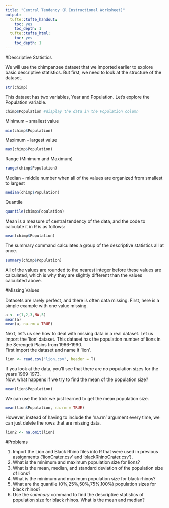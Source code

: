 ---
title: "Central Tendency (R Instructional Worksheet)"
output:
  tufte::tufte_handout:
    toc: yes
    toc_depth: 1
  tufte::tufte_html:
    toc: yes
    toc_depth: 1
---
#Descriptive Statistics

We will use the chimpanzee dataset that we imported earlier to explore basic descriptive statistics. But first, we need to look at the structure of the dataset.  

```{r}
str(chimp)
```

This dataset has two variables, Year and Population. Let's explore the Population variable.  

```{r}
chimp$Population #display the data in the Population column
```

Minimum – smallest value  
```{r}
min(chimp$Population)
```

Maximum – largest value
```{r}
max(chimp$Population)
```

Range (Minimum and Maximum)
```{r}
range(chimp$Population)
```

Median – middle number when all of the values are organized from smallest to largest
```{r}
median(chimp$Population)
```

Quantile
```{r}
quantile(chimp$Population)
```

Mean is a measure of central tendency of the data, and the code to calculate it in R is as follows:  
```{r}
mean(chimp$Population)
```

The summary command calculates a group of the descriptive statistics all at once.
```{r}
summary(chimp$Population)
```

All of the values are rounded to the nearest integer before these values are calculated, which is why they are slightly different than the values calculated above.


#Missing Values

Datasets are rarely perfect, and there is often data missing. First, here is a simple example with one value missing.

```{r}
a <- c(1,2,3,NA,5)
mean(a)
mean(a, na.rm = TRUE)
```

Next, let's us see how to deal with missing data in a real dataset. Let us import the 'lion' dataset. This dataset has the population number of lions in the Serengeti Plains from 1966-1990.  
First import the dataset and name it 'lion'.

```{r}
lion <- read.csv("lion.csv", header = T)
```

If you look at the data, you'll see that there are no population sizes for the years 1969-1973.  
Now, what happens if we try to find the mean of the population size?

```{r}
mean(lion$Population)
```

We can use the trick we just learned to get the mean population size.  

```{r}
mean(lion$Population, na.rm = TRUE)
```

However, instead of having to include the 'na.rm' argument every time, we can just delete the rows that are missing data.

```{r}
lion2 <- na.omit(lion)
```

\newpage

#Problems

1. Import the Lion and Black Rhino files into R that were used in previous assignments ('lionCrater.csv' and 'blackRhinoCrater.csv').  
\vspace*{1\baselineskip}
2. What is the minimum and maximum population size for lions?  
\vspace*{1\baselineskip}
3. What is the mean, median, and standard deviation of the population size of lions?  
\vspace*{1\baselineskip}
4. What is the minimum and maximum population size for black rhinos?  
\vspace*{1\baselineskip}
5. What are the quantile (0%,25%,50%,75%,100%) population sizes for black rhinos?  
\vspace*{1\baselineskip}
6. Use the *summary* command to find the descriptive statistics of population size for black
rhinos. What is the mean and median?  
















